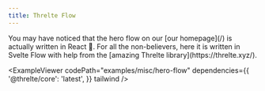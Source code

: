 ```yaml
---
title: Threlte Flow
---
```



<ExampleLayout>
You may have noticed that the hero flow on our [our homepage](/) is actually written in React 🙈.
For all the non-believers, here it is written in Svelte Flow with help from the [amazing Threlte library](https://threlte.xyz/).

<ExampleViewer
  codePath="examples/misc/hero-flow"
  dependencies={{
    '@threlte/core': 'latest',
  }}
  tailwind
/>

</ExampleLayout>

<UnusedPropWarning />
